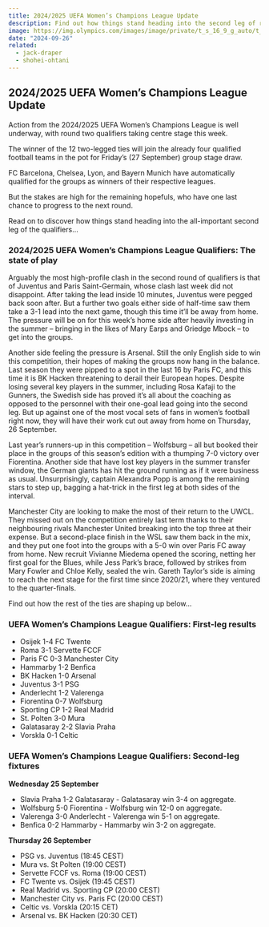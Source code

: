 ```yaml
---
title: 2024/2025 UEFA Women’s Champions League Update
description: Find out how things stand heading into the second leg of round 2 qualifiers, with a place in the UEFA Women's Champions League group stages on the line. 
image: https://img.olympics.com/images/image/private/t_s_16_9_g_auto/t_s_w2440/f_auto/primary/t57ewxytmwwaqdmollub
date: "2024-09-26"
related:
  - jack-draper
  - shohei-ohtani
---
```


## 2024/2025 UEFA Women’s Champions League Update

Action from the 2024/2025 UEFA Women’s Champions League is well underway, with round two qualifiers taking centre stage this week.

The winner of the 12 two-legged ties will join the already four qualified football teams in the pot for Friday’s (27 September) group stage draw.

FC Barcelona, Chelsea, Lyon, and Bayern Munich have automatically qualified for the groups as winners of their respective leagues.

But the stakes are high for the remaining hopefuls, who have one last chance to progress to the next round.

Read on to discover how things stand heading into the all-important second leg of the qualifiers…

### 2024/2025 UEFA Women’s Champions League Qualifiers: The state of play

Arguably the most high-profile clash in the second round of qualifiers is that of Juventus and Paris Saint-Germain, whose clash last week did not disappoint. After taking the lead inside 10 minutes, Juventus were pegged back soon after. But a further two goals either side of half-time saw them take a 3-1 lead into the next game, though this time it’ll be away from home. The pressure will be on for this week’s home side after heavily investing in the summer – bringing in the likes of Mary Earps and Griedge Mbock – to get into the groups.

Another side feeling the pressure is Arsenal. Still the only English side to win this competition, their hopes of making the groups now hang in the balance. Last season they were pipped to a spot in the last 16 by Paris FC, and this time it is BK Hacken threatening to derail their European hopes. Despite losing several key players in the summer, including Rosa Kafaji to the Gunners, the Swedish side has proved it’s all about the coaching as opposed to the personnel with their one-goal lead going into the second leg. But up against one of the most vocal sets of fans in women’s football right now, they will have their work cut out away from home on Thursday, 26 September.

Last year’s runners-up in this competition – Wolfsburg – all but booked their place in the groups of this season’s edition with a thumping 7-0 victory over Fiorentina. Another side that have lost key players in the summer transfer window, the German giants has hit the ground running as if it were business as usual. Unsurprisingly, captain Alexandra Popp is among the remaining stars to step up, bagging a hat-trick in the first leg at both sides of the interval.

Manchester City are looking to make the most of their return to the UWCL. They missed out on the competition entirely last term thanks to their neighbouring rivals Manchester United breaking into the top three at their expense. But a second-place finish in the WSL saw them back in the mix, and they put one foot into the groups with a 5-0 win over Paris FC away from home. New recruit Vivianne Miedema opened the scoring, netting her first goal for the Blues, while Jess Park’s brace, followed by strikes from Mary Fowler and Chloe Kelly, sealed the win. Gareth Taylor’s side is aiming to reach the next stage for the first time since 2020/21, where they ventured to the quarter-finals.

Find out how the rest of the ties are shaping up below...

### UEFA Women’s Champions League Qualifiers: First-leg results

- Osijek 1-4 FC Twente
- Roma 3-1 Servette FCCF
- Paris FC 0-3 Manchester City
- Hammarby 1-2 Benfica
- BK Hacken 1-0 Arsenal
- Juventus 3-1 PSG
- Anderlecht 1-2 Valerenga
- Fiorentina 0-7 Wolfsburg
- Sporting CP 1-2 Real Madrid
- St. Polten 3-0 Mura
- Galatasaray 2-2 Slavia Praha
- Vorskla 0-1 Celtic

### UEFA Women’s Champions League Qualifiers: Second-leg fixtures

**Wednesday 25 September**

- Slavia Praha 1-2 Galatasaray - Galatasaray win 3-4 on aggregate.
- Wolfsburg 5-0 Fiorentina - Wolfsburg win 12-0 on aggregate.
- Valerenga 3-0 Anderlecht - Valerenga win 5-1 on aggregate.
- Benfica 0-2 Hammarby - Hammarby win 3-2 on aggregate.

**Thursday 26 September**

- PSG vs. Juventus (18:45 CEST)
- Mura vs. St Polten (19:00 CEST)
- Servette FCCF vs. Roma (19:00 CEST)
- FC Twente vs. Osijek (19:45 CEST)
- Real Madrid vs. Sporting CP (20:00 CEST)
- Manchester City vs. Paris FC (20:00 CEST)
- Celtic vs. Vorskla (20:15 CET)
- Arsenal vs. BK Hacken (20:30 CET)